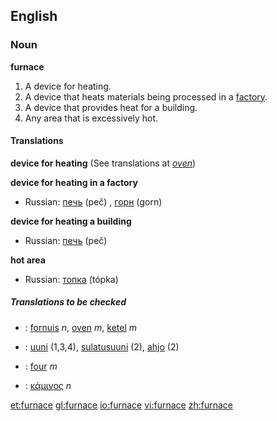 ==English==

===Noun===
'''furnace'''

# A device for heating.
# A device that heats materials being processed in a [[factory]].
# A device that provides heat for a building.
# Any area that is excessively hot.

====Translations====
'''device for heating'''
(See translations at ''[[oven]]'')

'''device for heating in a factory'''
{{top}}
{{mid}}
*Russian: [[печь]] (peč) {{f}}, [[горн]] (gorn) {{m}}
{{bottom}}

'''device for heating a building'''
{{top}}
{{mid}}
*Russian: [[печь]] (peč) {{f}}
{{bottom}}

'''hot area'''
{{top}}
{{mid}}
*Russian: [[топка]] (tópka) {{f}}
{{bottom}}

=====Translations to be checked=====
{{checktrans}}
*{{ttbc|Dutch}}: [[fornuis]] ''n'', [[oven]] ''m'', [[ketel]] ''m''
*{{ttbc|Finnish}}: [[uuni]] (1,3,4), [[sulatusuuni]] (2), [[ahjo]] (2)
*{{ttbc|French}}: [[four]] ''m''
*{{ttbc|Greek}}: [[κάμινος]] ''n''

[[et:furnace]]
[[gl:furnace]]
[[io:furnace]]
[[vi:furnace]]
[[zh:furnace]]